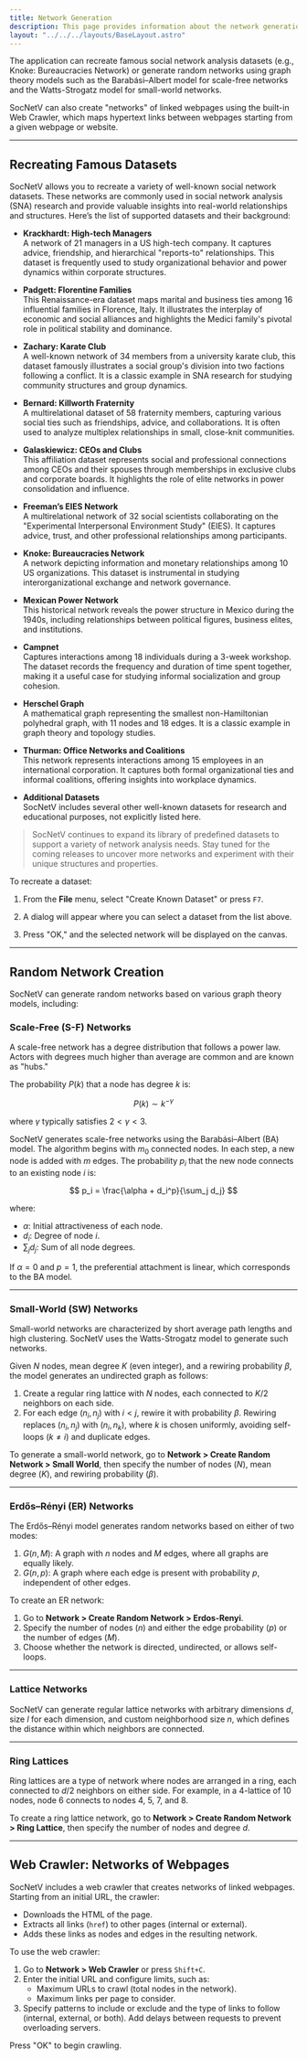 ```yaml
---
title: Network Generation
description: This page provides information about the network generation routines and capabilities of SocNetV.
layout: "../../../layouts/BaseLayout.astro"
---
```




 The application can recreate famous social network analysis datasets (e.g., Knoke: Bureaucracies Network) or generate random networks using graph theory models such as the Barabási–Albert model for scale-free networks and the Watts-Strogatz model for small-world networks.

SocNetV can also create "networks" of linked webpages using the built-in Web Crawler, which maps hypertext links between webpages starting from a given webpage or website.

---

## Recreating Famous Datasets

SocNetV allows you to recreate a variety of well-known social network datasets. These networks are commonly used in social network analysis (SNA) research and provide valuable insights into real-world relationships and structures. Here’s the list of supported datasets and their background:

- **Krackhardt: High-tech Managers**  
  A network of 21 managers in a US high-tech company. It captures advice, friendship, and hierarchical "reports-to" relationships. This dataset is frequently used to study organizational behavior and power dynamics within corporate structures.

- **Padgett: Florentine Families**  
  This Renaissance-era dataset maps marital and business ties among 16 influential families in Florence, Italy. It illustrates the interplay of economic and social alliances and highlights the Medici family's pivotal role in political stability and dominance.

- **Zachary: Karate Club**  
  A well-known network of 34 members from a university karate club, this dataset famously illustrates a social group's division into two factions following a conflict. It is a classic example in SNA research for studying community structures and group dynamics.

- **Bernard: Killworth Fraternity**  
  A multirelational dataset of 58 fraternity members, capturing various social ties such as friendships, advice, and collaborations. It is often used to analyze multiplex relationships in small, close-knit communities.

- **Galaskiewicz: CEOs and Clubs**  
  This affiliation dataset represents social and professional connections among CEOs and their spouses through memberships in exclusive clubs and corporate boards. It highlights the role of elite networks in power consolidation and influence.

- **Freeman’s EIES Network**  
  A multirelational network of 32 social scientists collaborating on the "Experimental Interpersonal Environment Study" (EIES). It captures advice, trust, and other professional relationships among participants.

- **Knoke: Bureaucracies Network**  
  A network depicting information and monetary relationships among 10 US organizations. This dataset is instrumental in studying interorganizational exchange and network governance.

- **Mexican Power Network**  
  This historical network reveals the power structure in Mexico during the 1940s, including relationships between political figures, business elites, and institutions.

- **Campnet**  
  Captures interactions among 18 individuals during a 3-week workshop. The dataset records the frequency and duration of time spent together, making it a useful case for studying informal socialization and group cohesion.

- **Herschel Graph**  
  A mathematical graph representing the smallest non-Hamiltonian polyhedral graph, with 11 nodes and 18 edges. It is a classic example in graph theory and topology studies.

- **Thurman: Office Networks and Coalitions**  
  This network represents interactions among 15 employees in an international corporation. It captures both formal organizational ties and informal coalitions, offering insights into workplace dynamics.

- **Additional Datasets**  
  SocNetV includes several other well-known datasets for research and educational purposes, not explicitly listed here.


> SocNetV continues to expand its library of predefined datasets to support a variety of network analysis needs. Stay tuned for the coming releases to uncover more networks and experiment with their unique structures and properties.


To recreate a dataset:


<Steps>

1. From the **File** menu, select "Create Known Dataset" or press `F7`.

2. A dialog will appear where you can select a dataset from the list above.

3. Press "OK," and the selected network will be displayed on the canvas.

</Steps>


---

## Random Network Creation

SocNetV can generate random networks based on various graph theory models, including:

### Scale-Free (S-F) Networks

A scale-free network has a degree distribution that follows a power law. Actors with degrees much higher than average are common and are known as "hubs."

The probability $P(k)$ that a node has degree $k$ is:

$$
P(k) \sim k^{-\gamma}
$$

where $\gamma$ typically satisfies $2 < \gamma < 3$.

SocNetV generates scale-free networks using the Barabási–Albert (BA) model. The algorithm begins with $m_0$ connected nodes. In each step, a new node is added with $m$ edges. The probability $p_i$ that the new node connects to an existing node $i$ is:

$$
p_i = \frac{\alpha + d_i^p}{\sum_j d_j}
$$

where:
- $\alpha$: Initial attractiveness of each node.
- $d_i$: Degree of node $i$.
- $\sum_j d_j$: Sum of all node degrees.

If $\alpha = 0$ and $p = 1$, the preferential attachment is linear, which corresponds to the BA model.

---

### Small-World (SW) Networks

Small-world networks are characterized by short average path lengths and high clustering. SocNetV uses the Watts-Strogatz model to generate such networks.

Given $N$ nodes, mean degree $K$ (even integer), and a rewiring probability $\beta$, the model generates an undirected graph as follows:

1. Create a regular ring lattice with $N$ nodes, each connected to $K/2$ neighbors on each side.
2. For each edge $(n_i, n_j)$ with $i < j$, rewire it with probability $\beta$. Rewiring replaces $(n_i, n_j)$ with $(n_i, n_k)$, where $k$ is chosen uniformly, avoiding self-loops ($k \neq i$) and duplicate edges.

To generate a small-world network, go to **Network > Create Random Network > Small World**, then specify the number of nodes ($N$), mean degree ($K$), and rewiring probability ($\beta$).

---

### Erdős–Rényi (ER) Networks

The Erdős–Rényi model generates random networks based on either of two modes:

1. $G(n, M)$: A graph with $n$ nodes and $M$ edges, where all graphs are equally likely.
2. $G(n, p)$: A graph where each edge is present with probability $p$, independent of other edges.

To create an ER network:
1. Go to **Network > Create Random Network > Erdos-Renyi**.
2. Specify the number of nodes ($n$) and either the edge probability ($p$) or the number of edges ($M$).
3. Choose whether the network is directed, undirected, or allows self-loops.

---

### Lattice Networks

SocNetV can generate regular lattice networks with arbitrary dimensions $d$, size $l$ for each dimension, and custom neighborhood size $n$, which defines the distance within which neighbors are connected.

---

### Ring Lattices

Ring lattices are a type of network where nodes are arranged in a ring, each connected to $d/2$ neighbors on either side. For example, in a 4-lattice of 10 nodes, node 6 connects to nodes 4, 5, 7, and 8.

To create a ring lattice network, go to **Network > Create Random Network > Ring Lattice**, then specify the number of nodes and degree $d$.

---

## Web Crawler: Networks of Webpages

SocNetV includes a web crawler that creates networks of linked webpages. Starting from an initial URL, the crawler:
- Downloads the HTML of the page.
- Extracts all links (`href`) to other pages (internal or external).
- Adds these links as nodes and edges in the resulting network.

To use the web crawler:
1. Go to **Network > Web Crawler** or press `Shift+C`.
2. Enter the initial URL and configure limits, such as:
   - Maximum URLs to crawl (total nodes in the network).
   - Maximum links per page to consider.
3. Specify patterns to include or exclude and the type of links to follow (internal, external, or both). Add delays between requests to prevent overloading servers.

Press "OK" to begin crawling.

